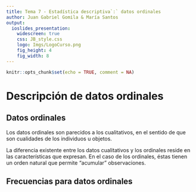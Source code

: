 ```yaml
---
title: Tema 7 - Estadística descriptiva`:` datos ordinales
author: Juan Gabriel Gomila & María Santos
output: 
  ioslides_presentation:
    widescreen: true
    css: JB_style.css
    logo: Imgs/LogoCurso.png
    fig_height: 4
    fig_width: 8
---
```


```r
knitr::opts_chunk$set(echo = TRUE, comment = NA)
```

# Descripción de datos ordinales

## Datos ordinales

Los <l class="definition">datos ordinales</l> son parecidos a los cualitativos, en el sentido de que son cualidades de los individuos u objetos.

La diferencia existente entre los datos cualitativos y los ordinales reside  en las características que expresan. En el caso de los ordinales, éstas tienen un orden natural que permite "acumular" observaciones.

## Frecuencias para datos ordinales

